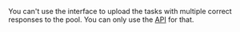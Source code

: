 <Cut title="How do I add multiple “known_solutions” to a file with a training task?">

You can't use the interface to upload the tasks with multiple correct responses to the pool. You can only use the [API](/docs-new/api/tasks) for that.

</Cut>
